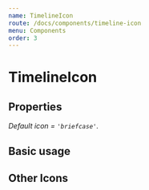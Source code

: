 ```yaml
---
name: TimelineIcon
route: /docs/components/timeline-icon
menu: Components
order: 3
---
```



# TimelineIcon

## Properties

*Default icon = `'briefcase'`.*

<PropsTable of={TimelineIcon} />


## Basic usage

<Playground>
  <TimelineIcon />
</Playground>

## Other Icons

<Playground>
  <TimelineIcon icon="analytics" />
  <TimelineIcon icon="code" />
  <TimelineIcon icon="aid" />
  <TimelineIcon icon="book" />
</Playground>